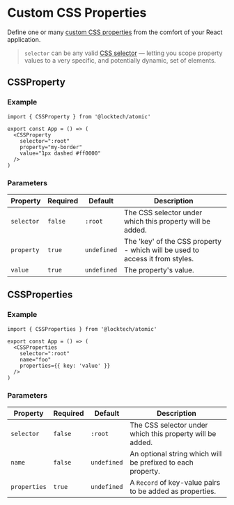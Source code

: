 
<Meta title="Components/CSS Properties" />

# Custom CSS Properties

Define one or many [custom CSS properties](https://developer.mozilla.org/en-US/docs/Web/CSS/--*) from the comfort of your React application.

> `selector` can be any valid [CSS selector](https://developer.mozilla.org/en-US/docs/Web/CSS/CSS_Selectors) — letting you scope property values to a very specific, and potentially dynamic, set of elements.

## CSSProperty

### Example

```tsx
import { CSSProperty } from '@locktech/atomic'

export const App = () => (
  <CSSProperty
    selector=":root"
    property="my-border"
    value="1px dashed #ff0000"
  />
)
```

### Parameters

| Property     	| Required     	| Default     	| Description                                                                  	|
|--------------	|--------------	|--------------	|------------------------------------------------------------------------------	|
| `selector`   	| `false`     	| `:root`      	| The CSS selector under which this property will be added. 	                  |
| `property`   	| `true`      	| `undefined`  	| The 'key' of the CSS property - which will be used to access it from styles. 	|
| `value`   	  | `true`      	| `undefined`  	| The property's value.                                                       	|

## CSSProperties

### Example

```tsx
import { CSSProperties } from '@locktech/atomic'

export const App = () => (
  <CSSProperties
    selector=":root"
    name="foo"
    properties={{ key: 'value' }}
  />
)
```

### Parameters

| Property     	| Required     	| Default     	| Description                                                                  	|
|--------------	|--------------	|--------------	|------------------------------------------------------------------------------	|
| `selector`   	| `false`     	| `:root`      	| The CSS selector under which this property will be added. 	                  |
| `name`    	  | `false`      	| `undefined`  	| An optional string which will be prefixed to each property.                  	|
| `properties` 	| `true`     	  | `undefined`  	| A `Record` of key-value pairs to be added as properties.                    	|

